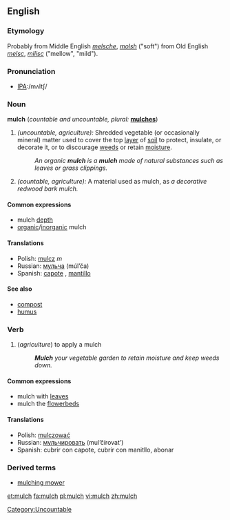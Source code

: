 {{wikipedia}}
==English==

===Etymology===
Probably from Middle English ''[[melsche]]'', ''[[molsh]]'' ("soft") from Old English ''[[melsc]]'', ''[[milisc]]'' ("mellow", "mild").

===Pronunciation===
*[[Pronunciation guide|IPA]]:/mʌltʃ/

===Noun===
'''mulch'''  (''countable and uncountable, plural:'' '''[[mulches]]''')
# ''(uncountable, agriculture):'' Shredded vegetable (or occasionally mineral) matter used to cover the top [[layer]] of [[soil]] to protect, insulate, or decorate it, or to discourage [[weed]]s or retain [[moisture]].
#:''An organic '''mulch''' is a '''mulch''' made of natural substances such as leaves or grass clippings.''
# ''(countable, agriculture):'' A material used as mulch, as ''a decorative redwood bark mulch.''

====Common expressions====
*mulch [[depth]]
*[[organic]]/[[inorganic]] mulch

====Translations====
*Polish: [[mulcz]] ''m''
*Russian:  [[мульча]] (múl’ča) {{f}}
*Spanish: [[capote]] {{m}}, [[mantillo]] {{m}}

====See also====
*[[compost]]
*[[humus]]

===Verb===
{{en-verb|mulch|es}}

# (''agriculture'') to apply a mulch
#:'''''Mulch''' your vegetable garden to retain moisture and keep weeds down.''

====Common expressions====
*mulch with [[leaf|leaves]]
*mulch the [[flowerbed]]s

====Translations====
*Polish: [[mulczować]]
*Russian: [[мульчировать]] (mul’čírovat’)
*Spanish: cubrir con capote, cubrir con manitllo, abonar

===Derived terms===
*[[mulching mower]]

[[Category:Uncountable]]

[[et:mulch]]
[[fa:mulch]]
[[pl:mulch]]
[[vi:mulch]]
[[zh:mulch]]